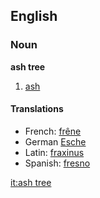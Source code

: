 ==English==

===Noun===
{{wikipedia}}
'''ash tree'''

# [[ash#Noun 2|ash]]

====Translations====
{{top}}
*French: [[frêne]]
*German [[Esche]]
*Latin: [[fraxinus]]
*Spanish: [[fresno]]
{{bottom}}

[[it:ash tree]]